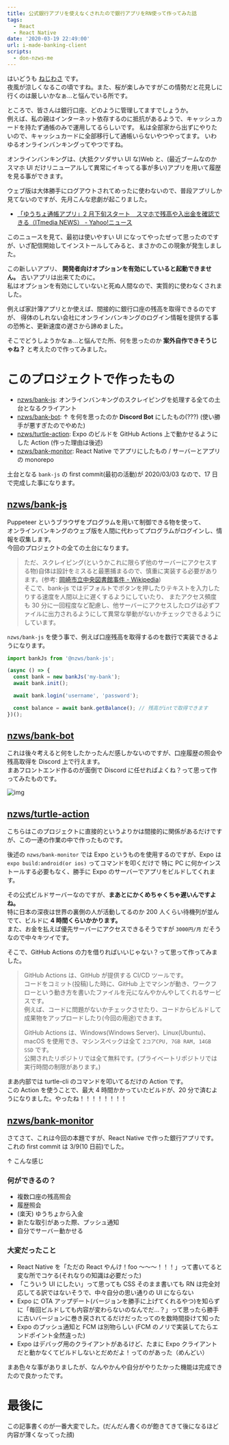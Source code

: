 ```yaml
---
title: 公式銀行アプリを使えなくされたので銀行アプリをRN使って作ってみた話
tags:
  - React
  - React Native
date: '2020-03-19 22:49:00'
url: i-made-banking-client
scripts:
  - don-nzws-me
---
```


はいどうも [ねじわさ](https://nzws.me) です。  
夜風が涼しくなるこの頃ですね。また、桜が楽しみですがこの情勢だと花見しに行くのは厳しいかなぁ...と悩んでいる所です。

ところで、皆さんは銀行口座、どのように管理してますでしょうか。  
例えば、私の親はインターネット依存するのに抵抗があるようで、キャッシュカードを持たず通帳のみで運用してるらしいです。
私は全部家から出ずにやりたいので、キャッシュカードに全部移行して通帳いらないやつやってます。
いわゆるオンラインバンキングってやつですね。

オンラインバンキングは、(大抵クソダサい UI な)Web と、(最近ブームなのかスマホ UI だけリニューアルして異常にイキってる事が多い)アプリを用いて履歴を見る事ができます。

ウェブ版は大体勝手にログアウトされてめったに使わないので、普段アプリしか見てないのですが、先月こんな悲劇が起こりました。

- [「ゆうちょ通帳アプリ」2 月下旬スタート　スマホで残高や入出金を確認できる（ITmedia NEWS） - Yahoo!ニュース](https://headlines.yahoo.co.jp/hl?a=20200124-00000058-zdn_n-sci)

このニュースを見て、最初は使いやすい UI になってやったぜって思ったのですが、いざ配信開始してインストールしてみると、まさかのこの現象が発生しました。

<MastodonEmbed url="https://don.nzws.me/@nzws/103737757141404305" />

この新しいアプリ、 **開発者向けオプションを有効にしていると起動できません。** 古いアプリは出来てたのに。  
私はオプションを有効にしていないと死ぬ人間なので、実質的に使わなくされました。

例えば家計簿アプリとか使えば、間接的に銀行口座の残高を取得できるのですが、
得体のしれない会社にオンラインバンキングのログイン情報を提供する事の恐怖と、更新速度の遅さから諦めました。

そこでどうしようかなぁ...と悩んでた所、何を思ったのか **案外自作できそうじゃね？** と考えたので作ってみました。

# このプロジェクトで作ったもの

- [nzws/bank-js](https://github.com/nzws/bank-js): オンラインバンキングのスクレイピングを処理する全ての土台となるクライアント
- [nzws/bank-bot](https://github.com/nzws/bank-bot): ↑ を何を思ったのか **Discord Bot** にしたもの(???) (使い勝手が悪すぎたのでやめた)
- [nzws/turtle-action](https://github.com/nzws/turtle-action): Expo のビルドを GitHub Actions 上で動かせるようにした Action (作った理由は後述)
- [nzws/bank-monitor](https://github.com/nzws/bank-monitor): React Native でアプリにしたもの / サーバーとアプリの monorepo

土台となる `bank-js` の first commit(最初の活動)が 2020/03/03 なので、17 日で完成した事になります。

## [nzws/bank-js](https://github.com/nzws/bank-js)

Puppeteer というブラウザをプログラムを用いて制御できる物を使って、  
オンラインバンキングのウェブ版を人間に代わってプログラムがログインし、情報を収集します。  
今回のプロジェクトの全ての土台になります。

> ただ、スクレイピング(というかこれに限らず他のサーバーにアクセスする物)自体は設計をミスると最悪捕まるので、慎重に実装する必要があります。(参考: [岡崎市立中央図書館事件 - Wikipedia](https://ja.wikipedia.org/wiki/岡崎市立中央図書館事件))  
> そこで、bank-js ではデフォルトでボタンを押したりテキストを入力したりする速度を人間以上に遅くするようにしていたり、
> またアクセス頻度も 30 分に一回程度など配慮し、他サーバーにアクセスしたログは必ずファイルに出力されるようにして異常な挙動がないかチェックできるようにしています。

`nzws/bank-js` を使う事で、例えば口座残高を取得するのを数行で実装できるようになります。

```javascript
import bankJs from '@nzws/bank-js';

(async () => {
  const bank = new bankJs('my-bank');
  await bank.init();

  await bank.login('username', 'password');

  const balance = await bank.getBalance(); // 残高がintで取得できます
})();
```

## [nzws/bank-bot](https://github.com/nzws/bank-bot)

これは後々考えると何をしたかったんだ感しかないのですが、口座履歴の照会や残高取得を Discord 上で行えます。  
まあフロントエンド作るのが面倒で Discord に任せればよくね？って思って作ってみたものです。

![img](https://i.imgur.com/Yb8Qj3s.png)

## [nzws/turtle-action](https://github.com/nzws/turtle-action)

こちらはこのプロジェクトに直接的というよりかは間接的に関係があるだけですが、この一連の作業の中で作ったものです。

後述の `nzws/bank-monitor` では Expo というものを使用するのですが、Expo は `expo build:android(or ios)` ってコマンドを叩くだけで
特に PC に何かインストールする必要もなく、勝手に Expo のサーバーでアプリをビルドしてくれます。

その公式ビルドサーバーなのですが、**まあとにかくめちゃくちゃ遅いんですよね。**  
特に日本の深夜は世界の裏側の人が活動してるのか 200 人くらい待機列が並んでて、ビルドに **4 時間くらいかかります。**  
また、お金を払えば優先サーバーにアクセスできるそうですが `3000円/月` だそうなので中々キツイです。

そこで、GitHub Actions の力を借りればいいじゃない？って思って作ってみました。

> GitHub Actions は、GitHub が提供する CI/CD ツールです。  
> コードをコミット(投稿)した時に、GitHub 上でマシンが動き、ワークフローという動き方を書いたファイルを元になんやかんやしてくれるサービスです。  
> 例えば、コードに問題がないかチェックさせたり、コードからビルドして成果物をアップロードしたり(今回の用途)できます。
>
> GitHub Actions は、Windows(Windows Server)、Linux(Ubuntu)、macOS を使用でき、マシンスペックは全て `2コアCPU, 7GB RAM, 14GB SSD` です。  
> 公開されたリポジトリでは全て無料です。(プライベートリポジトリでは実行時間の制限があります。)

まあ内部では turtle-cli のコマンドを叩いてるだけの Action です。  
この Action を使うことで、最大 4 時間かかっていたビルドが、20 分で済むようになりました。やったね！！！！！！！！

## [nzws/bank-monitor](https://github.com/nzws/bank-monitor)

さてさて、これは今回の本題ですが、React Native で作った銀行アプリです。これの first commit は 3/9(10 日前)でした。

<MastodonEmbed url="https://don.nzws.me/@nzws/103849966850461246" />

↑ こんな感じ

### 何ができるの？

- 複数口座の残高照会
- 履歴照会
- (楽天) ゆうちょから入金
- 新たな取引があった際、プッシュ通知
- 自分でサーバー動かせる

### 大変だったこと

- React Native を「ただの React やんけ！foo ～～～！！！」って書いてると変な所でコケる(それなりの知識は必要だった)
- 「こういう UI にしたい」って思っても CSS そのまま書いても RN は完全対応してる訳ではないそうで、中々自分の思い通りの UI にならない
- Expo に OTA アップデート(バージョンを勝手に上げてくれるやつ)を知らずに「毎回ビルドしても内容が変わらないのなんでだ...？」って思ったら勝手に古いバージョンに巻き戻されてるだけだったってのを数時間掛けて知った
- Expo のプッシュ通知と FCM は別物らしい (FCM のノリで実装してたらエンドポイント全然違った)
- Expo はデバッグ用のクライアントがあるけど、たまに Expo クライアントだと動かなくてビルドしないとだめだよ！ってのがあった（めんどい）

まあ色々な事がありましたが、なんやかんや自分がやりたかった機能は完成できたので良かったです。

# 最後に

この記事書くのが一番大変でした。(だんだん書くのが飽きてきて後になるほど内容が薄くなってった顔)

